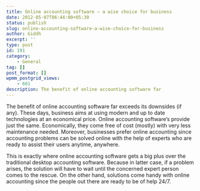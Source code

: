 ```yaml
---
title: Online accounting software — a wise choice for business
date: 2012-05-07T06:44:00+05:30
status: publish
slug: online-accounting-software-a-wise-choice-for-business
author: Giddh
excerpt: ''
type: post
id: 191
category:
    - General
tag: []
post_format: []
wpmm_postgrid_views:
    - 661
description: The benefit of online accounting software far
---
```

The benefit of online accounting software far exceeds its downsides (if any). These days, business aims at using modern and up to date technologies at an economical price. Online accounting software’s provide just the same. Economically, they come free of cost (mostly) with very less maintenance needed. Moreover, businesses prefer online accounting since accounting problems can be solved online with the help of experts who are ready to assist their users anytime, anywhere.

This is exactly where online accounting software gets a big plus over the traditional desktop accounting software. Because in latter case, if a problem arises, the solution will have to wait until the concerned expert person comes to the rescue. On the other hand, solutions come handy with online accounting since the people out there are ready to be of help 24/7.[](https://medium.com/m/signin?operation=register&redirect=https%3A%2F%2Fblog.giddh.com%2Fonline-accounting-software-a-wise-choice-for-business-c8e60ab53d73&source=post_actions_footer--------------------------bookmark_sidebar-)